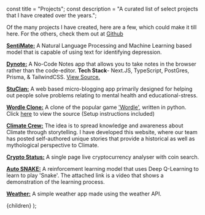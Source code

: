 <!-- Custom Frontmatter -->

const title = "Projects";
const description =
  "A curated list of select projects that I have created over the years.";

<!--  -->

Of the many projects I have created, here are a few, which could make it
till here. For the others, check them out at
[Github](https://github.com/achintyajha)

**[SentiMate:](https://sentimate.org)** A Natural Language Processing and Machine Learning based model that is capable of using text for identifying depression.

**[Dynote:](https://dynote.vercel.app/)** A No-Code Notes app that allows you to take notes in the browser rather than the code-editor. **Tech Stack**- Next.JS, TypeScript, PostGres, Prisma, & TailwindCSS. [View Source.](https://github.com/achintyajha/dynote)

**[StuClan:](https://talk.sentimate.org)** A web based micro-blogging app primarily designed for helping out people solve problems relating to mental health and educational-stress.

**[Wordle Clone:](https://github.com/achintyajha/wordle)** A clone of the popular game ['Wordle'](https://www.powerlanguage.co.uk/wordle/), written in python. Click [here](https://github.com/achintyajha/wordle) to view the source (Setup instructions included)

**[Climate Crew:](https://climate-crew.ml/)** The idea is to spread knowledge and awareness about Climate through storytelling. I have developed this website, where our team has posted self-authored unique stories that provide a historical as well as mythological perspective to Climate.

**[Crypto Status:](https://react-crypto-status.vercel.app)** A single page live cryptocurrency analyser with coin search.

**[Auto SNAKE:](https://www.youtube.com/watch?v=wyFxc-_l1jQ)** A reinforcement learning model that uses Deep Q-Learning to learn to play 'Snake'. The attached link is a video that shows a demonstration of the learning process.

**[Weather:](https://achintyajha.github.io/weather.github.io)** A simple weather app made using the weather API.

  <PageLayout title={title} description={description}>
    {children}
  </PageLayout>
);
